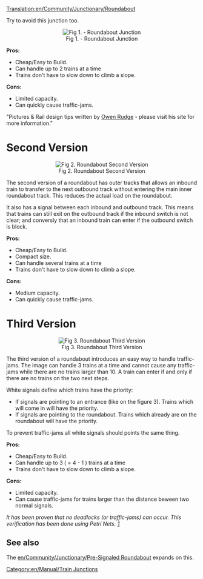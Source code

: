 [[Translation:en/Community/Junctionary/Roundabout]]
{{en/Community/Junctionary/Navigation}}

Try to avoid this junction too.

<center>[[File:en/Community/Junctionary/Roundabout.png|center|frame|Fig 1. - Roundabout Junction]]</center>


'''Pros:'''
*Cheap/Easy to Build.
*Can handle up to 2 trains at a time
*Trains don't have to slow down to climb a slope.
 
'''Cons:'''
*Limited capacity.
*Can quickly cause traffic-jams. 


"Pictures & Rail design tips written by [http://www.owenrudge.net/TT/ Owen Rudge] - please visit his site for more information."

[[Category:en/Manual/Train Junctions]]

=Second Version=
<center>[[File:en/Big-two-to-four-roundabout.png|center|frame|Fig 2. Roundabout Second Version]]</center>

The second version of a roundabout has outer tracks that allows an inbound train to transfer to the next outbound track without entering the main inner roundabout track. This reduces the actual load on the roundabout.

It also has a signal between each inbound and outbound track. This means that trains can still exit on the outbound track if the inbound switch is not clear; and conversly that an inbound train can enter if the outbound switch is block.

'''Pros:'''
*Cheap/Easy to Build.
*Compact size.
*Can handle several trains at a time
*Trains don't have to slow down to climb a slope.
 
'''Cons:'''
*Medium capacity.
*Can quickly cause traffic-jams.

=Third Version=
<center>[[File:en/Community/Junctionary/No-colide-roundabout-4w.png|center|frame|Fig 3. Roundabout Third Version]]</center>

The third version of a roundabout introduces an easy way to handle traffic-jams. The image can handle 3 trains at a time and cannot cause any traffic-jams while there are no trains larger than 10. A train can enter if and only if there are no trains on the two next steps.

White signals define which trains have the priority:
* If signals are pointing to an entrance (like on the figure 3). Trains which will come in will have the priority.
* If signals are pointing to the roundabout. Trains which already are on the roundabout will have the priority.

To prevent traffic-jams all white signals should points the same thing.


'''Pros:'''
*Cheap/Easy to Build.
*Can handle up to 3 ( = 4 - 1 ) trains at a time
*Trains don't have to slow down to climb a slope.
 
'''Cons:'''
*Limited capacity.
*Can cause traffic-jams for trains larger than the distance beween two normal signals.

''It has been proven that no deadlocks (or traffic-jams) can occur. This verification has been done using Petri Nets. [http://en.wikipedia.org/wiki/File:Trains.png]''

== See also ==

The [[en/Community/Junctionary/Pre-Signaled Roundabout]] expands on this.